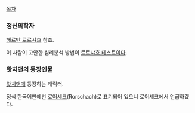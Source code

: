 [[목차]]

=== 정신의학자 ===
[[헤르만 로르샤흐]] 참조. 

이 사람이 고안한 심리분석 방법이 [[로르샤흐 테스트]]이다.

=== 왓치맨의 등장인물 ===
[[왓치맨]]에 등장하는 캐릭터.

정식 한국어판에선 [[로어셰크]](Rorschach)로 표기되어 있으니 로어셰크에서 언급하겠다.
